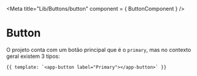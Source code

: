 
<Meta title="Lib/Buttons/button" component = { ButtonComponent } />

# Button

O projeto conta com um botão principal que é o `primary`, mas no contexto geral existem 3 tipos:

<Canvas>
  <Story 
    name="type: primary"
    decorators={[
        moduleMetadata({
            declarations: [
                ButtonComponent
            ],
            imports: [CommonModule]
        })
    ]}>

    {{ template: `<app-button label="Primary"></app-button>` }}
  </Story>

</Canvas>
